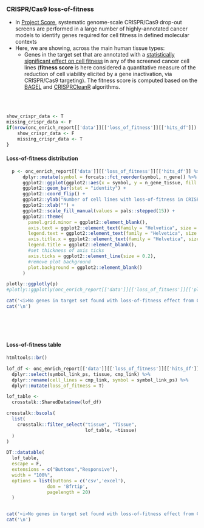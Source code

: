 ### CRISPR/Cas9 loss-of-fitness {.tabset}

* In [Project Score](https://score.depmap.sanger.ac.uk/), systematic genome-scale CRISPR/Cas9 drop-out screens are performed in a large number of highly-annotated cancer models to identify genes required for cell fitness in defined molecular contexts
* Here, we are showing, across the main human tissue types:
   * Genes in the target set that are annotated with a [statistically significant effect on cell fitness](https://score.depmap.sanger.ac.uk/documentation) in any of the screened cancer cell lines (__fitness score__ is here considered a quantitative measure of the reduction of cell viability elicited by a gene inactivation, via CRISPR/Cas9 targeting). The fitness score is computed based on the [BAGEL](https://github.com/francescojm/BAGELR) and [CRISPRCleanR](https://github.com/francescojm/CRISPRcleanR) algorithms. 

<br><br>


```r

show_crispr_data <- T
missing_crispr_data <- F
if(nrow(onc_enrich_report[['data']][['loss_of_fitness']][['hits_df']]) == 0){
    show_crispr_data <- F
    missing_crispr_data <- T
}

```



#### Loss-of-fitness distribution

```r

  p <- onc_enrich_report[['data']][['loss_of_fitness']][['hits_df']] %>%
      dplyr::mutate(symbol = forcats::fct_reorder(symbol, n_gene)) %>%
      ggplot2::ggplot(ggplot2::aes(x = symbol, y = n_gene_tissue, fill = tissue)) +
      ggplot2::geom_bar(stat = "identity") +
      ggplot2::coord_flip() +
      ggplot2::ylab("Number of cell lines with loss-of-fitness in CRISPR/Cas9 drop-out screen") +
      ggplot2::xlab("") +
      ggplot2::scale_fill_manual(values = pals::stepped(15)) +
      ggplot2::theme(
        panel.grid.minor = ggplot2::element_blank(),
        axis.text = ggplot2::element_text(family = "Helvetica", size = 11),
        legend.text = ggplot2::element_text(family = "Helvetica", size = 11),
        axis.title.x = ggplot2::element_text(family = "Helvetica", size = 12),
        legend.title = ggplot2::element_blank(),
        #set thickness of axis ticks
        axis.ticks = ggplot2::element_line(size = 0.2),
        #remove plot background
        plot.background = ggplot2::element_blank()
      )

plotly::ggplotly(p)
#plotly::ggplotly(onc_enrich_report[['data']][['loss_of_fitness']][['plot']])

```


```r
cat('<i>No genes in target set found with loss-of-fitness effect from CRISPR/Cas9 screens in Project Score</i>',sep='\n')
cat('\n')
```

<br><br><br>

#### Loss-of-fitness table

```r

htmltools::br()

lof_df <- onc_enrich_report[['data']][['loss_of_fitness']][['hits_df']] %>%
  dplyr::select(symbol_link_ps, tissue, cmp_link) %>%
  dplyr::rename(cell_lines = cmp_link, symbol = symbol_link_ps) %>%
  dplyr::mutate(loss_of_fitness = T)

lof_table <- 
  crosstalk::SharedData$new(lof_df)

crosstalk::bscols(
  list(
    crosstalk::filter_select("tissue", "Tissue", 
                             lof_table, ~tissue)
  )
)

DT::datatable(
  lof_table, 
  escape = F, 
  extensions = c("Buttons","Responsive"), 
  width = "100%",
  options = list(buttons = c('csv','excel'),
               dom = 'Bfrtip', 
               pagelength = 20)
  )



```

```r

cat('<i>No genes in target set found with loss-of-fitness effect from CRISPR/Cas9 screens in Project Score</i>', sep='\n')
cat('\n')

```

<br><br><br>

